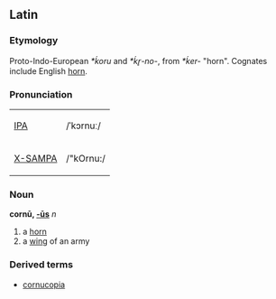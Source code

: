 ==Latin==
===Etymology===
Proto-Indo-European ''*ḱoru'' and ''*ḱr̥-no-'', from ''*ḱer-'' "horn". Cognates include  English [[horn]].

===Pronunciation===
{| border=1 cellpadding=5
| [[w:IPA|IPA]] || /ˈkɔrnuː/
|-
| [[w:X-SAMPA|X-SAMPA]] || /"kOrnu:/
|}

===Noun===
'''cornū, [[Wiktionary Appendix:Latin fourth declension|-ūs]]''' ''n''
#a [[horn]]
#a [[wing]] of an army

===Derived terms===
*[[cornucopia]]